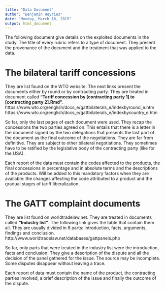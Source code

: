 ```yaml
---
title: "Data Document"
author: "Benjamin Heyries"
date: "Monday, March 16, 2015"
output: html_document
---
```


The following document give details on the exploited documents in the study. The title of every rubric refers to a type of document. They present the provenance of the document and the treatment that was applied to the data.

The bilateral tariff concessions 
===============================

They are list found on the WTO website. The next links present the documents either by round or by contracting party. They are treated in document called __"Tariff concession by [contracting party 1] to [contracting party 2].Rmd"__.
https://www.wto.org/english/docs_e/gattbilaterals_e/indexbyround_e.htm 
https://www.wto.org/english/docs_e/gattbilaterals_e/indexbycountry_e.htm

So far, only the last pages of each document were used. They recap the concessions the two parties agreed on. This entails that there is a letter in the document signed by the two delegations that presents the last part of the document as the final outcome of the negotiations. They are far from definitive. They are subject to other bilateral negotiations. They sometimes have to be ratified by the legislative body of the contracting party (like for the USA).

Each report of the data must contain the codes affected to the products, the final concessions in percentage and in absolute terms and the descriptions of the products. Will be added to this mandatory factors when they are available: the changes affecting the code attributed to a product and the gradual stages of tariff liberalization.

The GATT complaint documents
===============================

They are list found on worldtradelaw.net. They are treated in documents called __"Industry list"__. The following link gives the table that contain them all. They are usually divided in 6 parts: introduction, facts, arguments, findings and conclusion.
http://www.worldtradelaw.net/databases/gattpanels.php

So far, only parts that were treated in the industry list were the introduction, facts and conclusion. They give a description of the dispute and all the decision of the panel gathered for the issue. The source may be incomplete. Some disputes disappear without leaving a trace.

Each report of data must contain the name of the product, the contracting parties involved, a brief description of the issue and finally the outcome of the dispute. 

